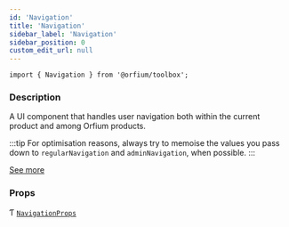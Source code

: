 ```yaml
---
id: 'Navigation'
title: 'Navigation'
sidebar_label: 'Navigation'
sidebar_position: 0
custom_edit_url: null
---
```



`import { Navigation } from '@orfium/toolbox';`

### Description

A UI component that handles user navigation both within the current product and among Orfium products.

:::tip
For optimisation reasons, always try to memoise the values you pass down to `regularNavigation` and `adminNavigation`, when possible.
:::

[See more](/docs/modules/UI/Navigation%20Component)

### Props

Ƭ [`NavigationProps`](../types/NavigationProps)

<Type />
